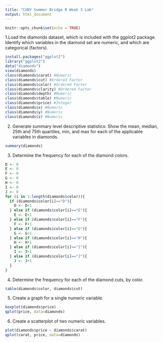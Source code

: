---
title: "CUNY Summer Bridge R Week 3 Lab"
output: html_document
---

```{r setup, include=FALSE}
knitr::opts_chunk$set(echo = TRUE)
```

1.Load the diamonds dataset, which is included with the ggplot2 package. Identify which variables in the
diamond set are numeric, and which are categorical (factors).
```{r}
install.packages("ggplot2")
library("ggplot2")
data("diamonds")
view(diamonds)
class(diamonds$carat) #Numeric
class(diamonds$cut) #Ordered Factor
class(diamonds$color) #Ordered Factor
class(diamonds$clarity) #Ordered Factor
class(diamonds$depth) #Numeric
class(diamonds$table) #Numeric
class(diamonds$price) #Integer
class(diamonds$x) #Numeric
class(diamonds$y) #Numeric
class(diamonds$z) #Numeric
```

2. Generate summary level descriptive statistics: Show the mean, median, 25th and 75th quartiles, min, and
max for each of the applicable variables in diamonds.
```{r}
summary(diamonds)
```

3. Determine the frequency for each of the diamond colors.
```{r}
D <- 0
E <- 0
F <- 0
G <- 0
H <- 0
I <- 0
J <- 0
for (i in 1:length(diamonds$color)){
  if (diamonds$color[i]=="D"){
    D <- D+1
  } else if (diamonds$color[i]=="E"){
    E <- E+1
  } else if (diamonds$color[i]=="F"){
    F <- F+1
  } else if (diamonds$color[i]=="G"){
    G <- G+1
  } else if (diamonds$color[i]=="H"){
    H <- H+1
  } else if (diamonds$color[i]=="I"){
    I <- I+1
  } else if (diamonds$color[i]=="J"){
    J <- J+1
  } 
}
```

4. Determine the frequency for each of the diamond cuts, by color.
```{r}
table(diamonds$color, diamonds$cut)
```

5. Create a graph for a single numeric variable.
```{r}
boxplot(diamonds$price)
qplot(price, data=diamonds)
```

6. Create a scatterplot of two numeric variables.
```{r}
plot(diamonds$price ~ diamonds$carat)
qplot(carat, price, data=diamonds)
```